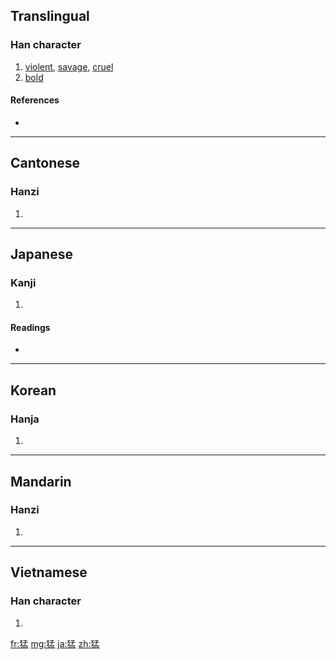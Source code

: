 ==Translingual==

===Han character===
{{Han char|rn=94|rad=犬|as=08|sn=11|four=4721<sub>7</sub>|canj=大竹弓木廿 (KHNDT)}}

# [[violent]], [[savage]], [[cruel]]
# [[bold]]

====References====
* {{Han ref|kx=0713.260|dkj=20498|dj=1125.190|hdz=21354.220|uh=731B|ud=29467|bh=B272|bd=45682}}

----

==Cantonese==

===Hanzi===
{{yue-hanzi|jyut=|y=maang5}}

# {{defn|Cantonese|sort=犬08}}

----

==Japanese==

===Kanji===
{{ja-kanji|grade=c|rs=犬08}}

# {{defn|Japanese}}

====Readings====
* {{ja-readings|on=[[もう]] (mō), [[ぼう]] (bō)|kun=[[たけし]] (takeshi)|nanori=}}

----

==Korean==

===Hanja===
{{ko-hanja|hangeul=맹|eumhun=|rv=maeng|mr=maeng|y=mayng}}

# {{defn|Korean|sort=犬08}}

----

==Mandarin==

===Hanzi===
{{cmn-hanzi|pin=[[měng]] ([[meng3]])|wg=meng<sup>3</sup>}}

# {{defn|Mandarin|sort=犬08}}

----

==Vietnamese==

===Han character===
{{vi-hantu|[[mãnh]], [[mạnh]]|rs=犬08}}

# {{defn|Vietnamese|sort=犬08}}

[[fr:猛]]
[[mg:猛]]
[[ja:猛]]
[[zh:猛]]